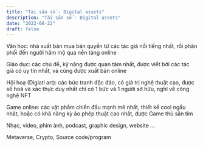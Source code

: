 ```yaml
---
title: "Tài sản số - Digital assets"
description: "Tài sản số - Digital assets"
date: "2022-08-22"
draft: false
---
```


Văn học: nhà xuất bản mua bản quyền từ các tác giả nổi tiếng nhất, rồi phân phối đến người hâm mộ qua nền tảng online

Giáo dục: các chủ đề, kỹ năng được quan tâm nhất, được viết bởi các tác giả có uy tín nhất, và cũng được xuất bản online

Hội hoạ (Digiatl art): các bức tranh độc đáo, có giá trị nghệ thuật cao, được số hoá và xác thực duy nhất chỉ có 1 bức và 1 người sở hữu, nghĩ về công nghệ NFT

Game online: các vật phẩm chiến đấu mạnh mẽ nhất, thiết kế cool ngầu nhất, hoặc có khã năng kỳ ảo phép thuật cao nhất, được Game thủ săn tìm

Nhạc, video, phim ảnh, podcast, graphic design, website ...

Metaverse, Crypto, Source code/program
